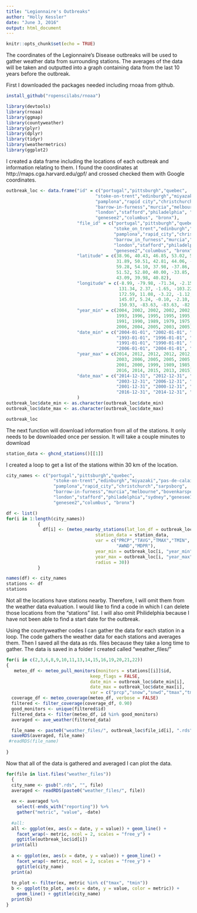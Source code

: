 ```yaml
---
title: "Legionnaire's Outbreaks"
author: "Holly Kessler"
date: "June 3, 2016"
output: html_document
---
```


```r
knitr::opts_chunk$set(echo = TRUE)
```

The coordinates of the Legionnaire's Disease outbreaks will be used to gather weather data from surrounding stations. The averages of the data will be taken and outputted into a graph containing data from the last 10 years before the outbreak. 

First I downloaded the packages needed including rnoaa from github.

```r
install_github("ropenscilabs/rnoaa")
```
```r
library(devtools)
library(rnoaa)
library(ggmap)
library(countyweather)
library(plyr)
library(dplyr)
library(tidyr)
library(weathermetrics)
library(ggplot2)

```

I created a data frame including the locations of each outbreak and information relating to them. I found the coordinates at http://maps.cga.harvard.edu/gpf/ and crossed checked them with Google coordinates. 

```r

outbreak_loc <- data.frame("id" = c("portugal","pittsburgh","quebec",
                                  "stoke-on-trent","edinburgh","miyazaki","pas-de-calais",
                                  "pamplona","rapid city","christchurch","sarpsborg",
                                  "barrow-in-furness","murcia","melbourne","bovenkarspel",
                                  "london","stafford","philadelphia", "sydney","genesee1",
                                  "genesee2","columbus", "bronx"),
                           "file_id" = c("portugal","pittsburgh","quebec",
                                         "stoke_on_trent","edinburgh","miyazaki","pas_de_calais",
                                         "pamplona","rapid_city","christchurch","sarpsborg",
                                         "barrow_in_furness","murcia","melbourne","bovenkarspel",
                                         "london","stafford","philadelphia","sydney","genesee1",
                                         "genesee2","columbus", "bronx"),
                           "latitude" = c(38.96, 40.43, 46.85, 53.02, 55.94,
                                          31.89, 50.51, 42.81, 44.06, -43.51,
                                          59.28, 54.10, 37.98, -37.86, 52.7,
                                          51.52, 52.80, 40.00, -33.85, 43.09,
                                          43.09, 39.98, 40.82),
                           "longitude" = c(-8.99, -79.98, -71.34, -2.15, -3.20,
                                           131.34, 2.37, -1.65, -103.22,
                                           172.59, 11.08, -3.22, -1.12,
                                           145.07, 5.24, -0.10, -2.10, -75.11,
                                           150.93, -83.63, -83.63, -82.99, -73.92),
                           "year_min" = c(2004, 2002, 2002, 2002, 2002, 1992, 
                                          1993, 1996, 1995, 1995, 1995, 1992, 
                                          1991, 1990, 1989, 1979, 1975, 1966,
                                          2006, 2004, 2005, 2003, 2005),
                           "date_min" = c("2004-01-01", "2002-01-01", "2002-01-01", "2002-01-01", "2002-01-01", "1992-01-01", 
                                          "1993-01-01", "1996-01-01", "1995-01-01", "1995-01-01", "1995-01-01", "1992-01-01", 
                                          "1991-01-01", "1990-01-01", "1989-01-01", "1979-01-01", "1975-01-01", "1966-01-01",
                                          "2006-01-01", "2004-01-01", "2005-01-01", "2003-01-01", "2005-01-01"),
                           "year_max" = c(2014, 2012, 2012, 2012, 2012, 2002,
                                          2003, 2006, 2005, 2005, 2005, 2002,
                                          2001, 2000, 1999, 1989, 1985, 1976,
                                          2016, 2014, 2015, 2013, 2015),
                           "date_max" = c("2014-12-31", "2012-12-31", "2012-12-31", "2012-12-31", "2012-12-31", "2002-12-31",
                                          "2003-12-31", "2006-12-31", "2005-12-31", "2005-12-31", "2005-12-31", "2002-12-31",
                                          "2001-12-31", "2000-12-31", "1999-12-31", "1989-12-31", "1985-12-31", "1976-12-31",
                                          "2016-12-31", "2014-12-31", "2015-12-31", "2013-12-31", "2015-12-31")
                           )
outbreak_loc$date_min <- as.character(outbreak_loc$date_min)
outbreak_loc$date_max <- as.character(outbreak_loc$date_max)

outbreak_loc

```

The next function will download information from all of the stations. It only needs to be downloaded once per session. It will take a couple minutes to download

```r
station_data <- ghcnd_stations()[[1]]
```

I created a loop to get a list of the stations within 30 km of the location.
```r
city_names <- c("portugal","pittsburgh","quebec",
                  "stoke-on-trent","edinburgh","miyazaki","pas-de-calais",
                  "pamplona","rapid_city","christchurch","sarpsborg",
                  "barrow-in-furness","murcia","melbourne","bovenkarspel",
                  "london","stafford","philadelphia","sydney","genesee1",
                  "genesee2","columbus", "bronx")

df <- list()
for(i in 1:length(city_names))
            {
              df[i] <- (meteo_nearby_stations(lat_lon_df = outbreak_loc[i,],
                                  station_data = station_data,
                                  var = c("PRCP","TAVG","TMAX","TMIN",
                                          "AWND","MDPR"),
                                  year_min = outbreak_loc[i, "year_min"],
                                  year_max = outbreak_loc[i, "year_max"],
                                  radius = 30))
            }

names(df) <- city_names
stations <- df
stations
```

Not all the locations have stations nearby. Therefore, I will omit them from the weather data evaluation. I would like to find a code in which I can delete those locations from the "stations" list. I will also omit Philidelphia because I have not been able to find a start date for the outbreak. 

Using the countyweather codes I can gather the data for each station in a loop. The code gathers the weather data for each stations and averages them. Then I saved all the data as rds. files because they take a long time to gather. The data is saved in a folder I created called "weather_files/"

```r
for(i in c(2,3,6,8,9,10,11,13,14,15,16,19,20,21,22))
{
   meteo_df <- meteo_pull_monitors(monitors = stations[[i]]$id,
                                keep_flags = FALSE,
                                date_min = outbreak_loc$date_min[i],
                                date_max = outbreak_loc$date_max[i],
                                var = c("prcp","snow","snwd","tmax","tmin","tavg"))
  coverage_df <- meteo_coverage(meteo_df, verbose = FALSE)
  filtered <- filter_coverage(coverage_df, 0.90)
  good_monitors <- unique(filtered$id)
  filtered_data <- filter(meteo_df, id %in% good_monitors)
  averaged <- ave_weather(filtered_data)

  file_name <- paste0("weather_files/", outbreak_loc$file_id[i], ".rds")
  saveRDS(averaged, file_name)
 #readRDS(file_name)
  
}

```

Now that all of the data is gathered and averaged I can plot the data.

```r

for(file in list.files("weather_files"))
  {
  city_name <- gsub(".rds", "", file)
  averaged <- readRDS(paste0("weather_files/", file))
  
  ex <- averaged %>%
    select(-ends_with("reporting")) %>%
    gather("metric", "value", -date)
  
  #all: 
  all <- ggplot(ex, aes(x = date, y = value)) + geom_line() +
    facet_wrap(~ metric, ncol = 2, scales = "free_y") + 
    ggtitle(outbreak_loc$id[i])
  print(all)
  
  a <- ggplot(ex, aes(x = date, y = value)) + geom_line() +
    facet_wrap(~ metric, ncol = 2, scales = "free_y") + 
    ggtitle(city_name)
  print(a)
  
  to_plot <- filter(ex, metric %in% c("tmax", "tmin"))
  b <- ggplot(to_plot, aes(x = date, y = value, color = metric)) + 
    geom_line() + ggtitle(city_name)
  print(b)  
}
```


